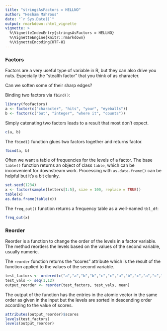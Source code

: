```yaml
---
title: "stringsAsFactors = HELLNO"
author: "Hesham Mahrous"
date: "`r Sys.Date()`"
output: rmarkdown::html_vignette
vignette: >
  %\VignetteIndexEntry{stringsAsFactors = HELLNO}
  %\VignetteEngine{knitr::rmarkdown}
  %\VignetteEncoding{UTF-8}
---
```


### Factors

Factors are a very useful type of variable in R, but they can also drive you nuts. Especially the "stealth factor" that you think of as character.

Can we soften some of their sharp edges?

Binding two factors via `fbind()`:

```r
library(foofactors)
a <- factor(c("character", "hits", "your", "eyeballs"))
b <- factor(c("but", "integer", "where it", "counts"))
```

Simply catenating two factors leads to a result that most don't expect.

```r
c(a, b)
```

The `fbind()` function glues two factors together and returns factor.

```r
fbind(a, b)
```

Often we want a table of frequencies for the levels of a factor. The base `table()` function returns an object of class `table`, which can be inconvenient for downstream work.  Processing with `as.data.frame()` can be helpful but it's a bit clunky.

```r
set.seed(1234)
x <- factor(sample(letters[1:5], size = 100, replace = TRUE))
table(x)
as.data.frame(table(x))
```

The `freq_out()` function returns a frequency table as a well-named `tbl_df`:

```r
freq_out(x)
```


### Reorder

Reorder is a function to change the order of the levels in a factor variable. The method reorders the levels based on the values of the second variable, usually numeric.

The `reorder` function returns the "scores" attribute which is the result of the function applied to the values of the second variable.

```r
test_factors <- ordered(c("a","a","b","b","c","c","a","b","c","a","c","a"))
test_vals <- seq(1,12)
output_reorder <- reorder(test_factors, test_vals, mean)
```

The output of the function has the entries in the atomic vector in the same order as given in the input but the levels are sorted in descending order according to the value of scores.

```r
attributes(output_reorder)$scores
levels(test_factors)
levels(output_reorder)
```

